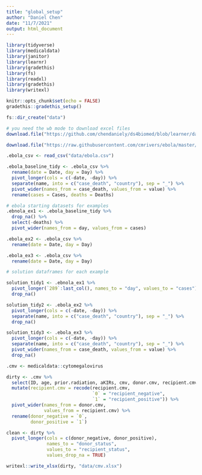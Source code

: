 ```yaml
---
title: "global_setup"
author: "Daniel Chen"
date: "11/7/2021"
output: html_document
---
```


```r
library(tidyverse)
library(medicaldata)
library(janitor)
library(learnr)
library(gradethis)
library(fs)
library(readxl)
library(gradethis)
library(writexl)

knitr::opts_chunk$set(echo = FALSE)
gradethis::gradethis_setup()

fs::dir_create("data")

# you need the wb mode to download excel files
download.file("https://github.com/chendaniely/ds4biomed/blob/learner/data/medicaldata_tumorgrowth.xlsx?raw=true", "data/medicaldata_tumorgrowth.xlsx", mode = "wb")

download.file("https://raw.githubusercontent.com/cmrivers/ebola/master/country_timeseries.csv", "data/ebola.csv")

.ebola_csv <- read_csv("data/ebola.csv")

.ebola_baseline_tidy <- .ebola_csv %>%
  rename(date = Date, day = Day) %>%
  pivot_longer(cols = c(-date, -day)) %>%
  separate(name, into = c("case_death", "country"), sep = "_") %>%
  pivot_wider(names_from = case_death, values_from = value) %>%
  rename(cases = Cases, deaths = Deaths)

# ebola starting datasets for examples
.ebnola_ex1 <- .ebola_baseline_tidy %>%
  drop_na() %>%
  select(-deaths) %>%
  pivot_wider(names_from = day, values_from = cases)

.ebola_ex2 <- .ebola_csv %>%
  rename(date = Date, day = Day)

.ebola_ex3 <- .ebola_csv %>%
  rename(date = Date, day = Day)

# solution dataframes for each example

solution_tidy1 <- .ebnola_ex1 %>%
  pivot_longer(`289`:last_col(), names_to = "day", values_to = "cases") %>%
  drop_na()

solution_tidy2 <- .ebola_ex2 %>%
  pivot_longer(cols = c(-date, -day)) %>%
  separate(name, into = c("case_death", "country"), sep = "_") %>%
  drop_na()

solution_tidy3 <- .ebola_ex3 %>%
  pivot_longer(cols = c(-date, -day)) %>%
  separate(name, into = c("case_death", "country"), sep = "_") %>%
  pivot_wider(names_from = case_death, values_from = value) %>%
  drop_na()

.cmv <- medicaldata::cytomegalovirus

dirty <- .cmv %>%
  select(ID, age, prior.radiation, aKIRs, cmv, donor.cmv, recipient.cmv) %>%
  mutate(recipient.cmv = recode(recipient.cmv,
                                `0` = "recipient_negative",
                                `1` = "recipient_positive")) %>%
  pivot_wider(names_from = donor.cmv,
              values_from = recipient.cmv) %>%
  rename(donor_negative = `0`,
         donor_positive = `1`)

clean <- dirty %>%
  pivot_longer(cols = c(donor_negative, donor_positive),
               names_to = "donor_status",
               values_to = "recipient_status",
               values_drop_na = TRUE)

writexl::write_xlsx(dirty, "data/cmv.xlsx")
```
